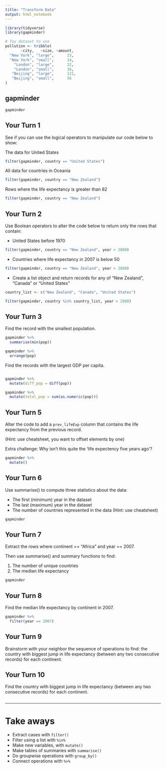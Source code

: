 ```yaml
---
title: "Transform Data"
output: html_notebook
---
```


<!-- This file by Charlotte Wickham is licensed under a Creative Commons Attribution 4.0 International License, adapted from the orignal work at https://github.com/rstudio/master-the-tidyverse by RStudio. -->

```r
library(tidyverse)
library(gapminder)

# Toy dataset to use
pollution <- tribble(
       ~city,   ~size, ~amount, 
  "New York", "large",      23,
  "New York", "small",      14,
    "London", "large",      22,
    "London", "small",      16,
   "Beijing", "large",      121,
   "Beijing", "small",      56
)
```

## gapminder

```r
gapminder
```

## Your Turn 1

See if you can use the logical operators to manipulate our code below to show:

The data for United States
```r
filter(gapminder, country == "United States")
```

All data for countries in Oceania
```r
filter(gapminder, country == "New Zealand")
```

Rows where the life expectancy is greater than 82
```r
filter(gapminder, country == "New Zealand")
```


## Your Turn 2

Use Boolean operators to alter the code below to return only the rows that contain:

* United States before 1970

```r
filter(gapminder, country == "New Zealand", year > 2000)
```

*  Countries where life expectancy in 2007 is below 50

```r
filter(gapminder, country == "New Zealand", year > 2000)
```



* Create a list object and return records for any of "New Zealand", "Canada" or "United States"


```r
country_list <- c("New Zealand", "Canada", "United States")

filter(gapminder, country %in% country_list, year > 2000)
```


## Your Turn 3

Find the record with the smallest population.
```r

gapminder %>%
  summarise(min(pop))

gapminder %>%
  arrange(pop)

```

Find the records with the largest GDP per capita.
```r

```



```r
gapminder %>% 
  mutate(diff_pop = diff(pop))
```

```r
gapminder %>% 
  mutate(total_pop = sum(as.numeric(pop)))
```

## Your Turn 5

Alter the code to add a `prev_lifeExp` column that contains the life expectancy from the previous record.

(Hint: use cheatsheet, you want to offset elements by one)

Extra challenge: Why isn't this quite the 'life expectency five years ago'?

```r
gapminder %>%
  mutate()
```

## Your Turn 6

Use summarise() to compute three statistics about the data:

* The first (minimum) year in the dataset
* The last (maximum) year in the dataset
* The number of countries represented in the data (Hint: use cheatsheet)

```r
gapminder 
```

## Your Turn 7

Extract the rows where continent == "Africa" and year == 2007. 

Then use summarise() and summary functions to find:

1. The number of unique countries
2. The median life expectancy

```r
gapminder 
```

## Your Turn 8

Find the median life expectancy by continent in 2007.

```r
gapminder %>%
  filter(year == 2007)
```

## Your Turn 9

Brainstorm with your neighbor the sequence of operations to find:  the country with biggest jump in life expectancy  (between any two consecutive records) for each continent.

## Your Turn 10

Find the country with biggest jump in life expectancy (between any two consecutive records) for each continent.

```r


```


***

# Take aways

* Extract cases with `filter()`  
* Filter using a list with `%in%`
* Make new variables, with `mutate()`  
* Make tables of summaries with `summarise()`  
* Do groupwise operations with `group_by()`
* Connect operations with `%>%`  
